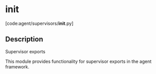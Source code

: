 # __init__

[code:agent/supervisors/__init__.py]

## Description

Supervisor exports

This module provides functionality for supervisor exports
in the agent framework.
